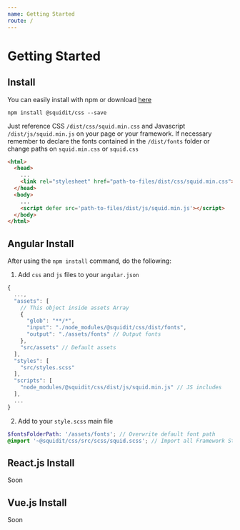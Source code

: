```yaml
---
name: Getting Started
route: /
---
```


# Getting Started

## Install

You can easily install with npm or download [here](https://github.com/squidit/css/releases)

`npm install @squidit/css --save`

Just reference CSS `/dist/css/squid.min.css` and Javascript `/dist/js/squid.min.js` on your page or your framework.
If necessary remember to declare the fonts contained in the `/dist/fonts` folder or change paths on `squid.min.css` or `squid.css`

```html
<html>
  <head>
    ...
    <link rel="stylesheet" href="path-to-files/dist/css/squid.min.css">
  </head>
  <body>
    ...
    <script defer src='path-to-files/dist/js/squid.min.js'></script>
  </body>
</html>
```

## Angular Install

After using the `npm install` command, do the following:

1. Add `css` and `js` files to your `angular.json`
```js
{
  ...,
  "assets": [
    // This object inside assets Array
    {
      "glob": "**/*",
      "input": "./node_modules/@squidit/css/dist/fonts",
      "output": "./assets/fonts" // Output fonts
    },
    "src/assets" // Default assets
  ],
  "styles": [
    "src/styles.scss"
  ],
  "scripts": [
    "node_modules/@squidit/css/dist/js/squid.min.js" // JS includes
  ],
  ...
}
```

2. Add to your `style.scss` main file
```scss
$fontsFolderPath: '/assets/fonts'; // Overwrite default font path
@import '~@squidit/css/src/scss/squid.scss'; // Import all Framework Styles
```

## React.js Install

Soon

## Vue.js Install

Soon